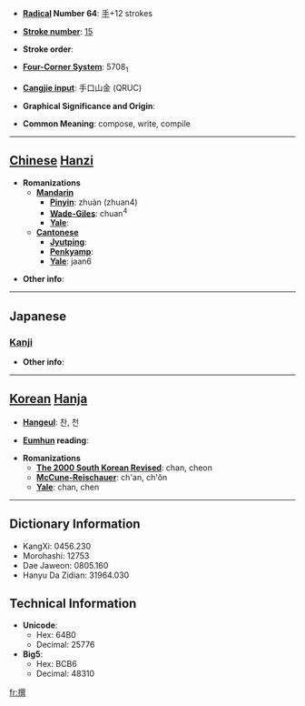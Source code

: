 * '''[[Wiktionary:Chinese radical index| Radical]] Number 64''': [[Wiktionary:Chinese radical index 手|手]]+12 strokes

* '''[[Wiktionary:Chinese total strokes index|Stroke number]]''': [[Wiktionary:Chinese total strokes index 15|15]]

* '''Stroke order''': 

* '''[[Wiktionary:Chinese four corner index|Four-Corner System]]''': 5708<sub>1</sub>

* '''[[Wiktionary:Chinese Cangjie index|Cangjie input]]''': 手口山金 (QRUC)

* '''Graphical Significance and Origin''': 

* '''Common Meaning''': compose, write, compile

----

== [[Chinese]] [[Hanzi]] ==

* '''Romanizations'''
** '''[[Mandarin]]'''
*** '''[[Pinyin]]''': zhuàn (zhuan4)
*** '''[[Wade-Giles]]''': chuan<sup>4</sup>
*** '''[[Yale]]''': 
** '''[[Cantonese]]'''
*** '''[[Jyutping]]''':
*** '''[[Penkyamp]]''': 
*** '''[[Yale]]''': jaan6

* '''Other info''': 

----

==Japanese==
===[[Kanji]]===
{{kanji|on readings=[[さん]] (san), [[せん]] (sen)
|kun readings=[[えらぶ]] (erabu)
}}

* '''Other info''':  

----

== [[Korean]] [[Hanja]] ==

* '''[[Hangeul]]''': 찬, 천

* '''[[Eumhun]] reading''': 

* '''Romanizations'''
** '''[[The 2000 South Korean Revised Romanization|The 2000 South Korean Revised]]''': chan, cheon
** '''[[McCune-Reischauer]]''': ch'an, ch'ŏn
** '''[[Yale]]''': chan, chen

----

== Dictionary Information ==

* KangXi: 0456.230
* Morohashi: 12753
* Dae Jaweon: 0805.160
* Hanyu Da Zidian: 31964.030

== Technical Information ==

* '''Unicode''':
** Hex: 64B0
** Decimal: 25776
* '''Big5''':
** Hex: BCB6
** Decimal: 48310

[[fr:撰]]